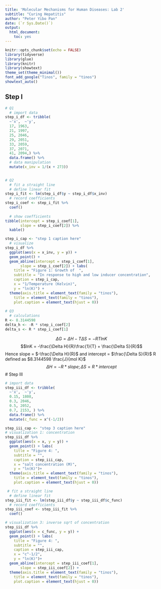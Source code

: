 ```yaml
---
title: 'Molecular Mechanisms for Human Diseases: Lab 2'
subtitle: "Curing Hepatitis"
author: "Peter Yibo Pan"
date: (`r Sys.Date()`)
output:
  html_document:
    toc: yes
---
```


```r
knitr::opts_chunk$set(echo = FALSE)
library(tidyverse)
library(glue)
library(knitr)
library(showtext)
theme_set(theme_minimal())
font_add_google("Tinos", family = "tinos")
showtext_auto()
```

## Step I

```r
# Q1
  # import data 
step_i_df <- tribble(
  ~'x',  ~'y',
  17, 1963, 
  21, 1997, 
  25, 2046, 
  29, 2051, 
  33, 2059, 
  37, 2071,
  41, 2094,) %>%
  data.frame() %>% 
  # data manipulation
  mutate(x_inv = 1/(x + 273))
  

# Q2
  # fit a straight line
  # define linear fit
step_i_fit <- lm(step_i_df$y ~ step_i_df$x_inv)
  # record coefficients
step_i_coef <- step_i_fit %>%
  coef()
  
  # show coefficients
tibble(intercept = step_i_coef[1], 
       slope = step_i_coef[2]) %>%
  kable()

step_i_cap <- "step 1 caption here"
  # visualize
step_i_df %>% 
  ggplot(aes(x = x_inv, y = y)) + 
  geom_point() + 
  geom_abline(intercept = step_i_coef[1], 
       slope = step_i_coef[2]) + labs(
    title = "Figure 1: Growth of  ", 
    subtitle = "In response to high and low inducer concentration",
    caption = step_i_cap,
    x = "1/Temperature (Kelvin)", 
    y = "ln(K)") + 
  theme(axis.title = element_text(family = "tinos"),
    title = element_text(family = "tinos"), 
    plot.caption = element_text(hjust = 0))
  
# Q3 
  # calculations
R <- 8.3144598
delta_h <- -R * step_i_coef[2]
delta_s <- R * step_i_coef[1]
```

  $$ \Delta G = \Delta H- T \Delta S = -RTlnK$$ 
  $$lnK = -\frac{\Delta H}{R}\frac{1}{T} + \frac{\Delta S}{R}$$ 
Hence slope = $-\frac{\Delta H}{R}$ and intercept = $\frac{\Delta S}{R}$ R defined as $8.3144598 \frac{J}{mol K}$ 
  $$ \Delta H = - R * slope; \Delta S = R * intercept$$
# Step III

```r
# import data
step_iii_df <- tribble(
  ~'x',  ~'y',
  0.15, 1808, 
  0.3, 2046, 
  0.5, 2052, 
  0.7, 2153, ) %>%
  data.frame() %>% 
  mutate(c_func = x^(-1/2))

step_iii_cap <- "step 3 caption here"
# visualization 1: concentration
step_iii_df %>%
  ggplot(aes(x = x, y = y)) + 
  geom_point() + labs(
    title = "Figure 4: ", 
    subtitle = "",
    caption = step_iii_cap,
    x = "salt concentration (M)", 
    y = "ln(K)")+ 
  theme(axis.title = element_text(family = "tinos"),
    title = element_text(family = "tinos"), 
    plot.caption = element_text(hjust = 0))

 # fit a straight line
  # define linear fit
step_iii_fit <- lm(step_iii_df$y ~ step_iii_df$c_func)
  # record coefficients
step_iii_coef <- step_iii_fit %>%
  coef()

# visualization 3: inverse sqrt of concentration
step_iii_df %>%
  ggplot(aes(x = c_func, y = y)) + 
  geom_point() + labs(
    title = "Figure 4: ", 
    subtitle = "",
    caption = step_iii_cap,
    x = "c^-1/2", 
    y = "ln(K)")+ 
  geom_abline(intercept = step_iii_coef[1], 
       slope = step_iii_coef[2]) + 
  theme(axis.title = element_text(family = "tinos"),
    title = element_text(family = "tinos"), 
    plot.caption = element_text(hjust = 0)) 

```

